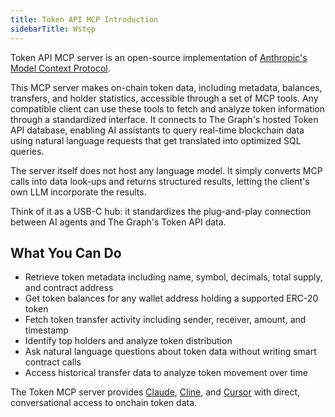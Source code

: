 ```yaml
---
title: Token API MCP Introduction
sidebarTitle: Wstęp
---
```


Token API MCP server is an open-source implementation of [Anthropic's Model Context Protocol](https://modelcontextprotocol.io/introduction).

This MCP server makes on-chain token data, including metadata, balances, transfers, and holder statistics, accessible through a set of MCP tools. Any compatible client can use these tools to fetch and analyze token information through a standardized interface. It connects to The Graph's hosted Token API database, enabling AI assistants to query real-time blockchain data using natural language requests that get translated into optimized SQL queries.

The server itself does not host any language model. It simply converts MCP calls into data look-ups and returns structured results, letting the client's own LLM incorporate the results.

Think of it as a USB-C hub: it standardizes the plug-and-play connection between AI agents and The Graph's Token API data.

## What You Can Do

- Retrieve token metadata including name, symbol, decimals, total supply, and contract address
- Get token balances for any wallet address holding a supported ERC-20 token
- Fetch token transfer activity including sender, receiver, amount, and timestamp
- Identify top holders and analyze token distribution
- Ask natural language questions about token data without writing smart contract calls
- Access historical transfer data to analyze token movement over time

The Token MCP server provides [Claude](/ai-suite/token-api-mcp/claude/), [Cline](/ai-suite/token-api-mcp/cline/), and [Cursor](/ai-suite/token-api-mcp/cursor/) with direct, conversational access to onchain token data.
